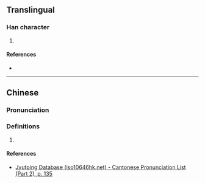 {{character info/new}}
==Translingual==

===Han character===
{{Han char|rn=78|rad=歹|as=10|sn=14|four=|canj=MNQKD|ids=⿰歹秦}}

# {{defn|Han|sort=歹10}}

====References====
* {{Han ref|kx=0582.230|dkj=16534|dj=0975.200|hdz=21391.210|uh=6B9D|ud=27549}}

----

==Chinese==
{{zh-forms}}

===Pronunciation===
{{zh-pron
|m=zhēn
|c=zeon1
|h=pfs=
|md=
|mn=
|w=
|mc=y
|oc=y
|cat=
}}

===Definitions===
{{zh-hanzi}}

# {{rfdef|lang=zh}}

====References====
* [http://www.iso10646hk.net/jp/document/download.jsp Jyutping Database (iso10646hk.net) - Cantonese Pronunciation List (Part 2), p. 135]